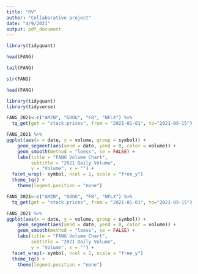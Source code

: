 ```yaml
---
title: "RV"
author: "Collaborative project"
date: "4/9/2021"
output: pdf_document
---
```



```r
library(tidyquant)
```

```r
head(FANG)
```

```r
tail(FANG)
```

```r
str(FANG)
```

```r
head(FANG)
```
```r
library(tidyquant)
library(tidyverse)

FANG_2021<-c("AMZN", "GOOG", "FB", "NFLX") %>%
  tq_get(get = "stock.prices", from = "2021-01-01", to="2021-09-15")

FANG_2021 %>%
ggplot(aes(x = date, y = volume, group = symbol)) +
    geom_segment(aes(xend = date, yend = 0, color = volume)) + 
    geom_smooth(method = "loess", se = FALSE) +
    labs(title = "FANG Volume Chart", 
         subtitle = "2021 Daily Volume", 
         y = "Volume", x = "") +
  facet_wrap(~ symbol, ncol = 2, scale = "free_y")  
  theme_tq() +
    theme(legend.position = "none") 
```

```r
FANG_2021<-c("AMZN", "GOOG", "FB", "NFLX") %>%
  tq_get(get = "stock.prices", from = "2021-01-01", to="2021-09-15")

FANG_2021 %>%
ggplot(aes(x = date, y = volume, group = symbol)) +
    geom_segment(aes(xend = date, yend = 0, color = volume)) + 
    geom_smooth(method = "loess", se = FALSE) +
    labs(title = "FANG Volume Chart", 
         subtitle = "2021 Daily Volume", 
         y = "Volume", x = "") +
  facet_wrap(~ symbol, ncol = 2, scale = "free_y")  
  theme_tq() +
    theme(legend.position = "none") 
```
